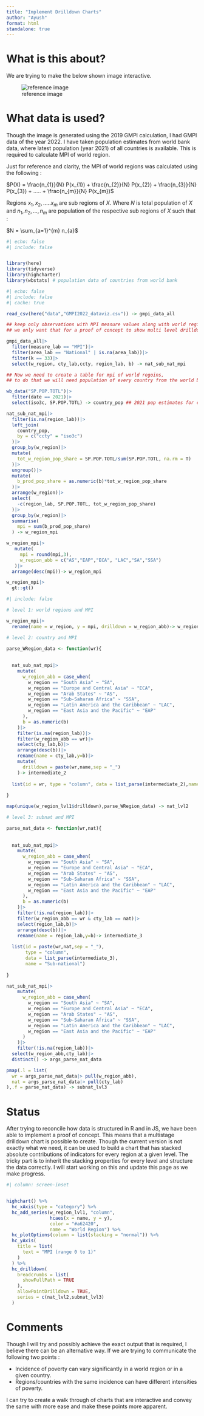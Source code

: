 ```yaml
---
title: "Implement Drilldown Charts"
author: "Ayush"
format: html
standalone: true
---
```


# What is this about?

We are trying to make the below shown image interactive.

:::{.column-page}
![reference image](img/refrence_img.png)
:::

# What data is used?

Though the image is generated using the 2019 GMPI calculation, I had GMPI data of the year 2022. I have taken population estimates from world bank data, where latest population (year 2021) of all countries is available. This is required to calculate MPI of world region.

Just for reference and clarity, the MPI of world regions was calculated using the following :

$P(X) = \frac{n_{1}}{N} P(x_{1}) + \frac{n_{2}}{N} P(x_{2}) + \frac{n_{3}}{N} P(x_{3}) + ..... + \frac{n_{m}}{N} P(x_{m})$

Regions $x_{1}, x_{2},.....x_{m}$ are sub regions of $X$. Where $N$ is total population of $X$ and $n_{1}, n_{2}, ... , n_{m}$ are population of the respective sub regions of $X$ such that :

$N = \sum_{a=1}^{m} n_{a}$



<!--

First we need to prepare the data that can be used to create drilldown charts
using the {highcharter} package.

1. Get all required libraries

2. import gmpi data, get required observations and columns. Then create a table to get population of countries inorder to create a table that shows mpi of world regions

3. Show the table in the output for cross checking

4. get data prepared for highcharts

-->

```r
#| echo: false
#| include: false


library(here)
library(tidyverse)
library(highcharter)
library(wbstats) # population data of countries from world bank

```

```r
#| echo: false
#| include: false
#| cache: true

read_csv(here("data","GMPI2022_dataviz.csv")) -> gmpi_data_all

## keep only observations with MPI measure values along with world region, country and sub national region,
## we only want that for a proof of concept to show multi level drilldown

gmpi_data_all|>
  filter(measure_lab == "MPI")|>
  filter(area_lab == "National" | is.na(area_lab))|>
  filter(k == 33)|>
  select(w_region, cty_lab,ccty, region_lab, b) -> nat_sub_nat_mpi

## Now we need to create a table for mpi of world regoins,
## to do that we will need population of every country from the world bank data and then merge and calculate mpi of the world regions

wb_data("SP.POP.TOTL")|>
  filter(date == 2021)|>
  select(iso3c, SP.POP.TOTL) -> country_pop ## 2021 pop estimates for countries

nat_sub_nat_mpi|>
  filter(is.na(region_lab))|>
  left_join(
    country_pop,
    by = c("ccty" = "iso3c")
  )|>
  group_by(w_region)|>
  mutate(
    tot_w_region_pop_share = SP.POP.TOTL/sum(SP.POP.TOTL, na.rm = T)
  )|>
  ungroup()|>
  mutate(
    b_prod_pop_share = as.numeric(b)*tot_w_region_pop_share
  )|>
  arrange(w_region)|>
  select(
    -c(region_lab, SP.POP.TOTL, tot_w_region_pop_share)
  )|>
  group_by(w_region)|>
  summarise(
    mpi = sum(b_prod_pop_share)
  ) -> w_region_mpi


```

```r

w_region_mpi|>
   mutate(
     mpi = round(mpi,3),
     w_region_abb = c("AS","EAP","ECA", "LAC","SA","SSA")
   )|>
  arrange(desc(mpi))-> w_region_mpi

w_region_mpi|>
  gt::gt()

```

```r
#| include: false

# level 1: world regions and MPI

w_region_mpi|>
  rename(name = w_region, y = mpi, drilldown = w_region_abb)-> w_region_lvl1

# level 2: country and MPI

parse_WRegion_data <- function(wr){
  
  
  nat_sub_nat_mpi|>
    mutate(
      w_region_abb = case_when(
        w_region == "South Asia" ~ "SA",
        w_region == "Europe and Central Asia" ~ "ECA",
        w_region == "Arab States" ~ "AS",
        w_region == "Sub-Saharan Africa" ~ "SSA",
        w_region == "Latin America and the Caribbean" ~ "LAC",
        w_region == "East Asia and the Pacific" ~ "EAP"
      ),
      b = as.numeric(b)
    )|>
    filter(is.na(region_lab))|>
    filter(w_region_abb == wr)|>
    select(cty_lab,b)|>
    arrange(desc(b))|>
    rename(name = cty_lab,y=b)|>
    mutate(
      drilldown = paste(wr,name,sep = "_")
    )-> intermediate_2
  
  list(id = wr, type = "column", data = list_parse(intermediate_2),name = "National")
  
}

map(unique(w_region_lvl1$drilldown),parse_WRegion_data) -> nat_lvl2

# level 3: subnat and MPI

parse_nat_data <- function(wr,nat){
  
  
  nat_sub_nat_mpi|>
    mutate(
      w_region_abb = case_when(
        w_region == "South Asia" ~ "SA",
        w_region == "Europe and Central Asia" ~ "ECA",
        w_region == "Arab States" ~ "AS",
        w_region == "Sub-Saharan Africa" ~ "SSA",
        w_region == "Latin America and the Caribbean" ~ "LAC",
        w_region == "East Asia and the Pacific" ~ "EAP"
      ),
      b = as.numeric(b)
    )|>
    filter(!is.na(region_lab))|>
    filter(w_region_abb == wr & cty_lab == nat)|>
    select(region_lab,b)|>
    arrange(desc(b))|>
    rename(name = region_lab,y=b)-> intermediate_3
  
  list(id = paste(wr,nat,sep = "_"), 
       type = "column", 
       data = list_parse(intermediate_3),
       name = "Sub-national")
  
}

nat_sub_nat_mpi|>
    mutate(
      w_region_abb = case_when(
        w_region == "South Asia" ~ "SA",
        w_region == "Europe and Central Asia" ~ "ECA",
        w_region == "Arab States" ~ "AS",
        w_region == "Sub-Saharan Africa" ~ "SSA",
        w_region == "Latin America and the Caribbean" ~ "LAC",
        w_region == "East Asia and the Pacific" ~ "EAP"
      )
    )|>
    filter(!is.na(region_lab))|>
  select(w_region_abb,cty_lab)|>
  distinct() -> args_parse_nat_data

pmap(.l = list(
  wr = args_parse_nat_data|> pull(w_region_abb),
  nat = args_parse_nat_data|> pull(cty_lab) 
),.f = parse_nat_data) -> subnat_lvl3

```

<!-- highcgarts data prep is complete in chunks above this comments -->


# Status

After trying to reconcile how data is structured in R and in JS, we have been able to implement a proof of concept. This means that a multistage drilldown chart is possible to create. Though the current version is not exactly what we need, it can be used to build a chart that has stacked absolute contributions of indicators for every region at a given level. The tricky part is to inherit the stacking properties for every level and structure the data correctly. I will start working on this and update this page as we make progress.


```r
#| column: screen-inset


highchart() %>%
  hc_xAxis(type = "category") %>%
  hc_add_series(w_region_lvl1, "column",
                hcaes(x = name, y = y),
                color = "#a62420",
                name = "World Region") %>%
  hc_plotOptions(column = list(stacking = "normal")) %>%
  hc_yAxis(
    title = list(
      text = "MPI (range 0 to 1)"
    )
  ) %>% 
  hc_drilldown(
    breadcrumbs = list(
      showFullPath = TRUE
    ),
    allowPointDrilldown = TRUE,
    series = c(nat_lvl2,subnat_lvl3)
  )

```

# Comments

Though I will try and possibly achieve the exact output that is required, I believe there can be an alternative way. If we are trying to communicate the following two points :

  + Incidence of poverty can vary significantly in a world region or in a given country.
  + Regions/countries with the same incidence can have different intensities of poverty.
  
I can try to create a walk through of charts that are interactive and convey the same with more ease and make these points more apparent.